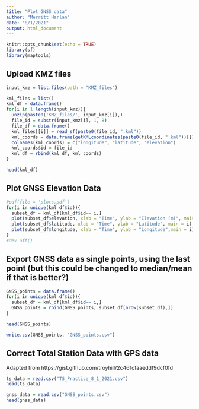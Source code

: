 ```yaml
---
title: "Plot GNSS data"
author: "Merritt Harlan"
date: "8/1/2021"
output: html_document
---
```


```r
knitr::opts_chunk$set(echo = TRUE)
library(sf)
library(maptools)
```

## Upload KMZ files

```r
input_kmz = list.files(path = "KMZ_files")

kml_files = list()
kml_df = data.frame()
for(i in 1:length(input_kmz)){
  unzip(paste0('KMZ_files/', input_kmz[i]),)
  file_id = substr(input_kmz[i], 1, 8)
  file_df = data.frame()
  kml_files[[i]] = read_sf(paste0(file_id, ".kml"))
  kml_coords = data.frame(getKMLcoordinates(paste0(file_id, ".kml"))[[1]])
  colnames(kml_coords) = c("longitude", "latitude", "elevation")
  kml_coords$id = file_id
  kml_df = rbind(kml_df, kml_coords)
}

head(kml_df)
```

## Plot GNSS Elevation Data

```r
#pdf(file = 'plots.pdf')
for(i in unique(kml_df$id)){
  subset_df = kml_df[kml_df$id== i,]
  plot(subset_df$elevation, xlab = "Time", ylab = "Elevation (m)", main = i)
  plot(subset_df$latitude, xlab = "Time", ylab = "Latitude", main = i)
  plot(subset_df$longitude, xlab = "Time", ylab = "Longitude",main = i)
}
#dev.off()
```

## Export GNSS data as single points, using the last point (but this could be changed to median/mean if that is better?)

```r
GNSS_points = data.frame()
for(i in unique(kml_df$id)){
  subset_df = kml_df[kml_df$id== i,]
  GNSS_points = rbind(GNSS_points, subset_df[nrow(subset_df),])
}

head(GNSS_points)

write.csv(GNSS_points, "GNSS_points.csv")

```
## Correct Total Station Data with GPS data
Adapted from https://gist.github.com/troyhill/2c461cfaaeddf9dcf0fd

```r
ts_data = read.csv("TS_Practice_8_1_2021.csv")
head(ts_data)

gnss_data = read.csv("GNSS_points.csv")
head(gnss_data)

```
